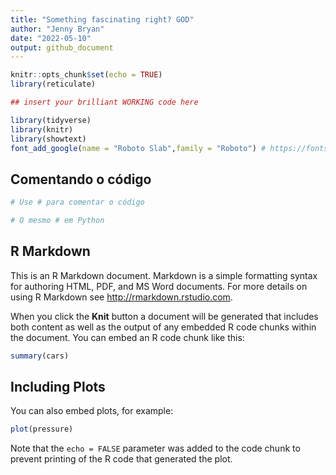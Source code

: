 ```yaml
---
title: "Something fascinating right? GOD"
author: "Jenny Bryan"
date: "2022-05-10"
output: github_document
---
```

```r
knitr::opts_chunk$set(echo = TRUE)
library(reticulate)
```

```r
## insert your brilliant WORKING code here
```

```r
library(tidyverse)
library(knitr)
library(showtext)
font_add_google(name = "Roboto Slab",family = "Roboto") # https://fonts.google.com/?sort=popularity
```

## Comentando o código
```r
# Use # para comentar o código
```

```python
# O mesmo # em Python
```

## R Markdown
This is an R Markdown document. Markdown is a simple formatting syntax for authoring HTML, PDF, and MS Word documents. For more details on using R Markdown see <http://rmarkdown.rstudio.com>.

When you click the **Knit** button a document will be generated that includes both content as well as the output of any embedded R code chunks within the document. You can embed an R code chunk like this:

```r
summary(cars)
```

## Including Plots

You can also embed plots, for example:

```r
plot(pressure)
```

Note that the `echo = FALSE` parameter was added to the code chunk to prevent printing of the R code that generated the plot.
